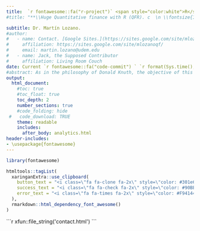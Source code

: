 ```yaml
---
title:  `r fontawesome::fa("r-project")` <span style="color:white">R</span>
#title: "**\\Huge Quantitative finance with R (QFR). c  \n \\fontsize{100}{100}\\faLaptopCode  \\vspace{20 mm}  \n\\Huge Dr. Martín Lozano.**"

subtitle: Dr. Martín Lozano.
#author:
#   - name: Contact. [Google Sites.](https://sites.google.com/site/mlozanoqf/)
#     affiliation: https://sites.google.com/site/mlozanoqf/
#     email: martin.lozano@udem.edu
#   - name: Jack, the Supposed Contributor
#     affiliation: Living Room Couch
date: Current `r fontawesome::fa("code-commit") ` `r format(Sys.time(), '%d %b %Y, %H:%M:%S.')`
#abstract: As in the philosophy of Donald Knuth, the objective of this document is to explain to human beings what we want a computer to do as literate programming. This is a work in progress and it is under revision.
output:
  html_document:
    #toc: true
    #toc_float: true
    toc_depth: 2
    number_sections: true
    #code_folding: hide
 #   code_download: TRUE
    theme: readable
    includes:
      after_body: analytics.html
header-includes:
- \usepackage{fontawesome}
---
```



```r
library(fontawesome)
```


```r
htmltools::tagList(
  xaringanExtra::use_clipboard(
    button_text = "<i class=\"fa fa-clone fa-2x\" style=\"color: #301e64\"></i>",
    success_text = "<i class=\"fa fa-check fa-2x\" style=\"color: #90BE6D\"></i>",
    error_text = "<i class=\"fa fa-times fa-2x\" style=\"color: #F94144\"></i>"
  ),
  rmarkdown::html_dependency_font_awesome()
)
```

````{=html}
```r
xfun::file_string('contact.html')
```
````

